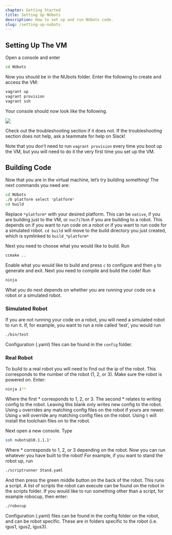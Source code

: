 ```yaml
---
chapter: Getting Started
title: Setting Up NUbots
description: How to set up and run NUbots code.
slug: /setting-up-nubots
---
```


## Setting Up The VM
Open a console and enter

```sh
cd NUbots
```

Now you should be in the NUbots folder. Enter the following to create and access the VM:

```sh
vagrant up
vagrant provision
vagrant ssh
```

Your console should now look like the following.

![](../images/vm-success.png)

Check out the troubleshooting section if it does not. If the troubleshooting section does not help, ask a teammate for help on Slack!

Note that you don’t need to run `vagrant provision` every time you boot up the VM, but you will need to do it the very first time you set up the VM.

## Building Code

Now that you are in the virtual machine, let’s try building something! The next commands you need are:

```sh
cd NUbots
./b platform select *platform*
cd build
```

Replace `*platform*` with your desired platform. This can be `native`, if you are building just to the VM, or `nuc7i7bnh` if you are building to a robot. This depends on if you want to run code on a robot or if you want to run code for a simulated robot. `cd build` will move to the build directory you just created, which is symlinked to `build_*platform*`

Next you need to choose what you would like to build. Run 

```sh
ccmake ..
```

Enable what you would like to build and press `c` to configure and then `g` to generate and exit. Next you need to compile and build the code! Run

```sh
ninja
```

What you do next depends on whether you are running your code on a robot or a simulated robot. 

### Simulated Robot

If you are not running your code on a robot, you will need a simulated robot to run it. If, for example, you want to run a role called ‘test’, you would run

```sh
./bin/test
```

Configuration (.yaml) files can be found in the `config` folder. 

### Real Robot
To build to a real robot you will need to find out the ip of the robot. This corresponds to the number of the robot (1, 2, or 3). Make sure the robot is powered on. Enter:

```sh
ninja i**
```

Where the first * corresponds to 1, 2, or 3. The second * relates to writing config to the robot. Leaving this blank only writes new config to the robot. Using `u` overrides any matching config files on the robot if yours are newer. Using `o` will override any matching config files on the robot. Using `t` will install the toolchain files on to the robot.

Next open a new console. Type 

```sh
ssh nubots@10.1.1.1*
```

Where * corresponds to 1, 2, or 3 depending on the robot. Now you can run whatever you have built to the robot! For example, if you want to stand the robot up, run

```sh
./scriptrunner Stand.yaml
```

And then press the green middle button on the back of the robot. This runs a script. A list of scripts the robot can execute can be found on the robot in the scripts folder. If you would like to run something other than a script, for example robocup, then enter:

```sh
./robocup
```

Configuration (.yaml) files can be found in the config folder on the robot, and can be robot specific. These are in folders specific to the robot (i.e. igus1, igus2, igus3).